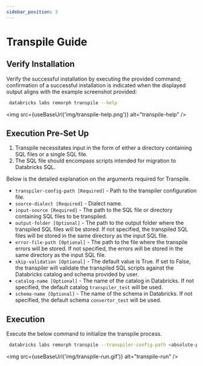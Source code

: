 ```yaml
---
sidebar_position: 3
---
```


#  Transpile Guide


## Verify Installation
Verify the successful installation by executing the provided command; confirmation of a successful installation is indicated when the displayed output aligns with the example screenshot provided:
```bash
 databricks labs remorph transpile --help
 ```
<img src={useBaseUrl('img/transpile-help.png')} alt="transpile-help" />

## Execution Pre-Set Up
1. Transpile necessitates input in the form of either a directory containing SQL files or a single SQL file.
2. The SQL file should encompass scripts intended for migration to Databricks SQL.

Below is the detailed explanation on the arguments required for Transpile.
- `transpiler-config-path [Required]` - Path to the transpiler configuration file.
- `source-dialect [Required]` - Dialect name.
- `input-source [Required]` - The path to the SQL file or directory containing SQL files to be transpiled.
- `output-folder [Optional]` - The path to the output folder where the transpiled SQL files will be stored. If not specified, the transpiled SQL files will be stored in the same directory as the input SQL file.
- `error-file-path [Optional]` - The path to the file where the transpile errors will be stored. If not specified, the errors will be stored in the same directory as the input SQL file.
- `skip-validation [Optional]` - The default value is True. If set to False, the transpiler will validate the transpiled SQL scripts against the Databricks catalog and schema provided by user.
- `catalog-name [Optional]` - The name of the catalog in Databricks. If not specified, the default catalog `transpiler_test` will be used.
- `schema-name [Optional]` - The name of the schema in Databricks. If not specified, the default schema `convertor_test` will be used.

## Execution
Execute the below command to initialize the transpile process.
```bash
 databricks labs remorph transpile --transpiler-config-path <absolute-path> --input-source <absolute-path> --source-dialect <snowflake> --output-folder <absolute-path> --skip-validation <True|False> --catalog-name <catalog name> --schema-name <schema name>
```

<img src={useBaseUrl('img/transpile-run.gif')} alt="transpile-run" />
